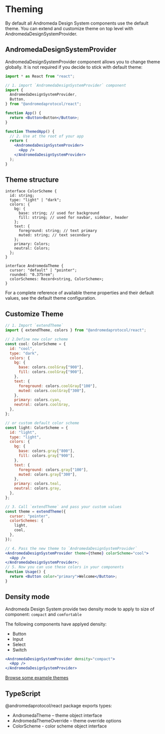 # Theming

By default all Andromeda Design System components use the default theme. You can extend and customize theme on top level with AndromedaDesignSystemProvider.

## AndromedaDesignSystemProvider

AndromedaDesignSystemProvider component allows you to change theme globally. It is not required if you decide to stick with default theme:

```jsx
import * as React from "react";

// 1. import `AndromedaDesignSystemProvider` component
import {
  AndromedaDesignSystemProvider,
  Button,
} from "@andromedaprotocol/react";

function App() {
  return <Button>Button</Button>;
}

function ThemedApp() {
  // 2. Use at the root of your app
  return (
    <AndromedaDesignSystemProvider>
      <App />
    </AndromedaDesignSystemProvider>
  );
}
```

## Theme structure

```tsx
interface ColorScheme {
  id: string;
  type: "light" | "dark";
  colors: {
    bg: {
      base: string; // used for background
      fill: string; // used for navbar, sidebar, header
    };
    text: {
      foreground: string; // text primary
      muted: string; // text secondary
    };
    primary: Colors;
    neutral: Colors;
  };
}

interface AndromedaTheme {
  cursor: "default" | "pointer";
  rounded: "0.375rem";
  colorSchemes: Record<string, ColorScheme>;
}
```

For a complete reference of available theme properties and their default values, see the default theme configuration.

## Customize Theme

```jsx
// 1. Import `extendTheme`
import { extendTheme, colors } from "@andromedaprotocol/react";

// 2.Define new color scheme
const cool: ColorScheme = {
  id: "cool",
  type: "dark",
  colors: {
    bg: {
      base: colors.coolGray["900"],
      fill: colors.coolGray["900"],
    },
    text: {
      foreground: colors.coolGray["100"],
      muted: colors.coolGray["300"],
    },
    primary: colors.cyan,
    neutral: colors.coolGray,
  },
};

// or custom default color scheme
const light: ColorScheme = {
  id: "light",
  type: "light",
  colors: {
    bg: {
      base: colors.gray["800"],
      fill: colors.gray["900"],
    },
    text: {
      foreground: colors.gray["100"],
      muted: colors.gray["300"],
    },
    primary: colors.teal,
    neutral: colors.gray,
  },
};

// 3. Call `extendTheme` and pass your custom values
const theme = extendTheme({
  cursor: "pointer",
  colorSchemes: {
    light,
    cool,
  },
});

// 4. Pass the new theme to `AndromedaDesignSystemProvider`
<AndromedaDesignSystemProvider theme={theme} colorScheme="cool">
  <App />
</AndromedaDesignSystemProvider>;
// 5. Now you can use these colors in your components
function Usage() {
  return <Button color="primary">Welcome</Button>;
}
```

## Density mode

Andromeda Design System provide two density mode to apply to size of component: `compact` and `comfortable`

The following components have applyed density:

- Button
- Input
- Select
- Switch

```jsx
<AndromedaDesignSystemProvider density="compact">
  <App />
</AndromedaDesignSystemProvider>
```

[Browse some example themes](/themes-gallery)

## TypeScript

@andromedaprotocol/react package exports types:

- AndromedaTheme – theme object interface
- AndromedaThemeOverride – theme override options
- ColorScheme - color scheme object interface
